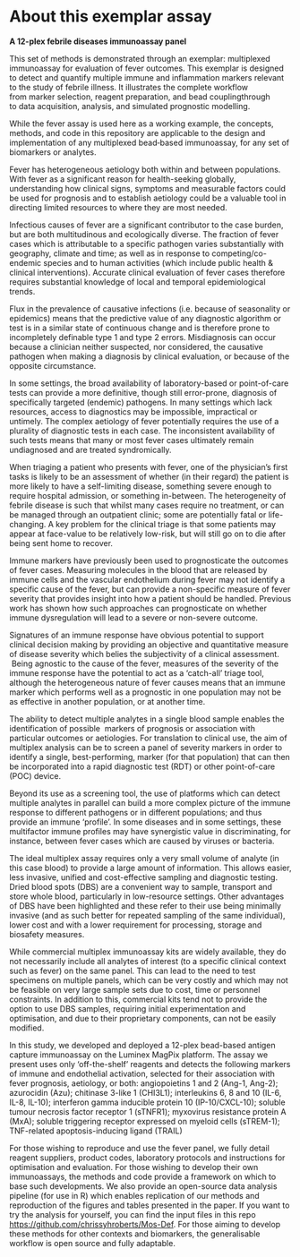 # About this exemplar assay

**A 12-plex febrile diseases immunoassay panel**

This set of methods is demonstrated through an exemplar: multiplexed immunoassay for evaluation of fever outcomes. This exemplar is designed to detect and quantify multiple immune and inflammation markers relevant to the study of febrile illness. It illustrates the complete workflow from marker selection, reagent preparation, and bead couplingthrough to data acquisition, analysis, and simulated prognostic modelling.

While the fever assay is used here as a working example, the concepts, methods, and code in this repository are applicable to the design and implementation of any multiplexed bead‑based immunoassay, for any set of biomarkers or analytes.

Fever has heterogeneous aetiology both within and between populations. With fever as a significant reason for health-seeking globally, understanding how clinical signs, symptoms and measurable factors could be used for prognosis and to establish aetiology could be a valuable tool in directing limited resources to where they are most needed.

Infectious causes of fever are a significant contributor to the case burden, but are both multitudinous and ecologically diverse. The fraction of fever cases which is attributable to a specific pathogen varies substantially with geography, climate and time; as well as in response to competing/co-endemic species and to human activities (which include public health & clinical interventions). Accurate clinical evaluation of fever cases therefore requires substantial knowledge of local and temporal epidemiological trends.

Flux in the prevalence of causative infections (i.e. because of seasonality or epidemics) means that the predictive value of any diagnostic algorithm or test is in a similar state of continuous change and is therefore prone to incompletely definable type 1 and type 2 errors. Misdiagnosis can occur because a clinician neither suspected, nor considered, the causative pathogen when making a diagnosis by clinical evaluation, or because of the opposite circumstance.

In some settings, the broad availability of laboratory-based or point-of-care tests can provide a more definitive, though still error-prone, diagnosis of specifically targeted (endemic) pathogens. In many settings which lack resources, access to diagnostics may be impossible, impractical or untimely. The complex aetiology of fever potentially requires the use of a plurality of diagnostic tests in each case. The inconsistent availability of such tests means that many or most fever cases ultimately remain undiagnosed and are treated syndromically.

When triaging a patient who presents with fever, one of the physician’s first tasks is likely to be an assessment of whether (in their regard) the patient is more likely to have a self-limiting disease, something severe enough to require hospital admission, or something in-between. The heterogeneity of febrile disease is such that whilst many cases require no treatment, or can be managed through an outpatient clinic; some are potentially fatal or life-changing. A key problem for the clinical triage is that some patients may appear at face-value to be relatively low-risk, but will still go on to die after being sent home to recover.

Immune markers have previously been used to prognosticate the outcomes of fever cases. Measuring molecules in the blood that are released by immune cells and the vascular endothelium during fever may not identify a specific cause of the fever, but can provide a non-specific measure of fever severity that provides insight into how a patient should be handled. Previous work has shown how such approaches can prognosticate on whether immune dysregulation will lead to a severe or non-severe outcome.

Signatures of an immune response have obvious potential to support clinical decision making by providing an objective and quantitative measure of disease severity which belies the subjectivity of a clinical assessment.  Being agnostic to the cause of the fever, measures of the severity of the immune response have the potential to act as a ‘catch-all’ triage tool, although the heterogeneous nature of fever causes means that an immune marker which performs well as a prognostic in one population may not be as effective in another population, or at another time.

The ability to detect multiple analytes in a single blood sample enables the identification of possible  markers of prognosis or association with particular outcomes or aetiologies. For translation to clinical use, the aim of multiplex analysis can be to screen a panel of severity markers in order to identify a single, best-performing, marker (for that population) that can then be incorporated into a rapid diagnostic test (RDT) or other point-of-care (POC) device.

Beyond its use as a screening tool, the use of platforms which can detect multiple analytes in parallel can build a more complex picture of the immune response to different pathogens or in different populations; and thus provide an immune ‘profile’. In some diseases and in some settings, these multifactor immune profiles may have synergistic value in discriminating, for instance, between fever cases which are caused by viruses or bacteria.

The ideal multiplex assay requires only a very small volume of analyte (in this case blood) to provide a large amount of information. This allows easier, less invasive, unified and cost-effective sampling and diagnostic testing. Dried blood spots (DBS) are a convenient way to sample, transport and store whole blood, particularly in low-resource settings. Other advantages of DBS have been highlighted and these refer to their use being minimally invasive (and as such better for repeated sampling of the same individual), lower cost and with a lower requirement for processing, storage and biosafety measures.

While commercial multiplex immunoassay kits are widely available, they do not necessarily include all analytes of interest (to a specific clinical context such as fever) on the same panel. This can lead to the need to test specimens on multiple panels, which can be very costly and which may not be feasible on very large sample sets due to cost, time or personnel constraints. In addition to this, commercial kits tend not to provide the option to use DBS samples, requiring initial experimentation and optimisation, and due to their proprietary components, can not be easily modified.

In this study, we developed and deployed a 12-plex bead-based antigen capture immunoassay on the Luminex MagPix platform. The assay we present uses only ‘off-the-shelf’ reagents and detects the following markers of immune and endothelial activation, selected for their association with fever prognosis, aetiology, or both: angiopoietins 1 and 2 (Ang-1, Ang-2); azurocidin (Azu); chitinase 3-like 1 (CHI3L1); interleukins 6, 8 and 10 (IL-6, IL-8, IL-10); interferon gamma inducible protein 10 (IP-10/CXCL-10); soluble tumour necrosis factor receptor 1 (sTNFR1); myxovirus resistance protein A (MxA); soluble triggering receptor expressed on myeloid cells (sTREM-1); TNF-related apoptosis-inducing ligand (TRAIL)

For those wishing to reproduce and use the fever panel, we fully detail reagent suppliers, product codes, laboratory protocols and instructions for optimisation and evaluation. For those wishing to develop their own immunoassays, the methods and code provide a framework on which to base such developments. We also provide an open-source data analysis pipeline (for use in R) which enables replication of our methods and reproduction of the figures and tables presented in the paper. If you want to try the analysis for yourself, you can find the input files in this repo <https://github.com/chrissyhroberts/Mos-Def>. For those aiming to develop these methods for other contexts and biomarkers, the generalisable workflow is open source and fully adaptable.
